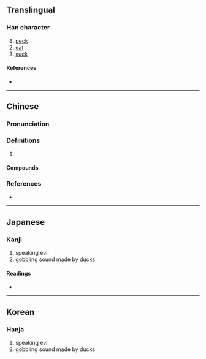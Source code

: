 {{character info}}
==Translingual==

===Han character===
{{Han char|rn=30|rad=口|as=08|sn=11|four=60044|canj=RYTV|ids=⿰口妾}}

# [[peck]]
# [[eat]]
# [[suck]]

====References====
* {{Han ref|kx=0194.090|dkj=03780|dj=0414.150|hdz=10645.080|uh=553C|ud=21820|bh=D473|bd=54387}}

----

==Chinese==
{{zh-forms}}

===Pronunciation===
{{zh-pron
|m=zā,shà,qiè
|c=zaap3,zit6,cip3
|cat=
}}
{{zh-attn-split}}

===Definitions===
{{zh-hanzi}}

# {{rfdef|zh}}

====Compounds====
{{zh-der|唼血|唼氣|唼唼|唼佞|唼眼|唼喋}}

===References===
* {{R:yue:mfccd}}

----

==Japanese==

===Kanji===
{{ja-kanji|grade=|rs=口08}}

# speaking evil
# gobbling sound made by ducks

====Readings====
* {{ja-readings|on=[[そう]] (sō), [[しょう]] (shō)|kun=[[くらう]] (kurau), [[すする]] (susuru), [[ついばむ]] (tsuibamu), [[ふむ]] (fumu)}}

----

==Korean==

===Hanja===
{{ko-hanja|hangeul=삽|rv=sap|mr=sap}}

# speaking evil
# gobbling sound made by ducks